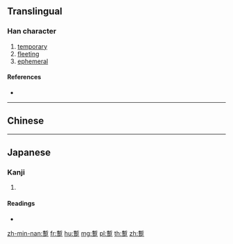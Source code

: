 {{character info/new}}
==Translingual==

===Han character===
{{Han char|rn=157|rad=足|as=11|sn=18|four=52801|canj=JLRYO}}

# [[temporary]]
# [[fleeting]]
# [[ephemeral]]

====References====
* {{Han ref|kx=1231.330|dkj=37782|dj=1703.350|hdz=63733.020|uh=8E54|ud=36436|bh=F145|bd=61765}}

----

==Chinese==
{{zh-see|暫|v}}

----

==Japanese==

===Kanji===
{{ja-kanji|grade=|rs=足11}}

# {{defn|lang=ja|sort=足11}}

====Readings====
* {{ja-readings|on=[[さん]] (san), [[ざん]] (zan)|kun=[[とっしんする]] (tosshinsuru)|nanori=}}

[[zh-min-nan:蹔]]
[[fr:蹔]]
[[hu:蹔]]
[[mg:蹔]]
[[pl:蹔]]
[[th:蹔]]
[[zh:蹔]]